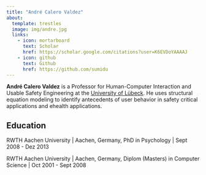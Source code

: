 ```yaml
---
title: "André Calero Valdez"
about:
  template: trestles
  image: img/andre.jpg
  links:
    - icon: mortarboard
      text: Scholar
      href: https://scholar.google.com/citations?user=K6EVDoYAAAAJ
    - icon: github
      text: Github
      href: https://github.com/sumidu
---
```


**André Calero Valdez** is a Professor for Human-Computer Interaction and Usable Safety Engineering at the [University of Lübeck](http://www.imis.uni-luebeck.de). He uses structural equation modeling to identify antecedents of user behavior in safety critical applications and ehealth applications.

## Education

RWTH Aachen University \| Aachen, Germany, PhD in Psychology \| Sept 2008 - Dez 2013

RWTH Aachen University \| Aachen, Germany, Diplom (Masters) in Computer Science \| Oct 2001 - Sept 2008
